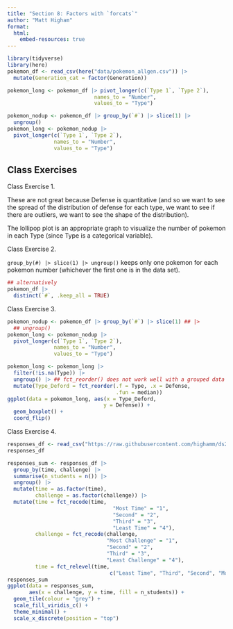 ```yaml
---
title: "Section 8: Factors with `forcats`"
author: "Matt Higham"
format: 
  html:
    embed-resources: true
---
```



```r
library(tidyverse)
library(here)
pokemon_df <- read_csv(here("data/pokemon_allgen.csv")) |>
  mutate(Generation_cat = factor(Generation))

pokemon_long <- pokemon_df |> pivot_longer(c(`Type 1`, `Type 2`),
                            names_to = "Number",
                            values_to = "Type")

pokemon_nodup <- pokemon_df |> group_by(`#`) |> slice(1) |>
  ungroup()
pokemon_long <- pokemon_nodup |>
  pivot_longer(c(`Type 1`, `Type 2`),
               names_to = "Number",
               values_to = "Type")
```

## Class Exercises

Class Exercise 1.

These are not great because Defense is quantitative (and so we want to see the spread of the distribution of defense for each type, we want to see if there are outliers, we want to see the shape of the distribution).

The lollipop plot is an appropriate graph to visualize the number of pokemon in each Type (since Type is a categorical variable).

Class Exercise 2.

` group_by(#) |> slice(1) |> ungroup()` keeps only one pokemon for each pokemon number (whichever the first one is in the data set).

```r
## alternatively
pokemon_df |>
  distinct(`#`, .keep_all = TRUE)

```

Class Exercise 3.

```r
pokemon_nodup <- pokemon_df |> group_by(`#`) |> slice(1) ## |>
  ## ungroup()
pokemon_long <- pokemon_nodup |>
  pivot_longer(c(`Type 1`, `Type 2`),
               names_to = "Number",
               values_to = "Type")

pokemon_long <- pokemon_long |>
  filter(!is.na(Type)) |>
  ungroup() |> ## fct_reorder() does not work well with a grouped data frame
  mutate(Type_Deford = fct_reorder(.f = Type, .x = Defense,
                                   .fun = median))
ggplot(data = pokemon_long, aes(x = Type_Deford,
                               y = Defense)) +
  geom_boxplot() + 
  coord_flip()
```

Class Exercise 4.

```r
responses_df <- read_csv("https://raw.githubusercontent.com/highamm/ds234_quarto/main/data_online/heatmap.csv")
responses_df
```

```r
responses_sum <- responses_df |>
  group_by(time, challenge) |>
  summarise(n_students = n()) |>
  ungroup() |>
  mutate(time = as.factor(time),
         challenge = as.factor(challenge)) |>
  mutate(time = fct_recode(time,
                                  "Most Time" = "1",
                                  "Second" = "2",
                                  "Third" = "3",
                                  "Least Time" = "4"),
         challenge = fct_recode(challenge,
                                "Most Challenge" = "1",
                                "Second" = "2",
                                "Third" = "3",
                                "Least Challenge" = "4"),
         time = fct_relevel(time, 
                                 c("Least Time", "Third", "Second", "Most Time")))
responses_sum
ggplot(data = responses_sum,
       aes(x = challenge, y = time, fill = n_students)) +
  geom_tile(colour = "grey") +
  scale_fill_viridis_c() +
  theme_minimal() +
  scale_x_discrete(position = "top")
```


